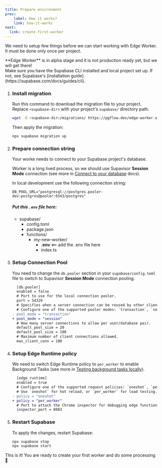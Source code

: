 ```yaml
---
title: Prepare environment
prev:
    label: How it works?
    link: how-it-works
next:
  link: create-first-worker
---
```



We need to setup few things before we can start working with Edge Worker.
It must be done only once per project.

<Aside type="danger" title="Not production ready!">
**Edge Worker** is in alpha stage and it is not production ready yet,
but we will get there!
</Aside>

<Aside type="caution" title="Prerequisites">
Make sure you have the Supabase CLI installed and local project set up.
If not, see Supabase's [installation guide](https://supabase.com/docs/guides/cli).
</Aside>

<Steps>

1. ### Install migration

    Run this command to download the migration file to your project.
    Replace `<supabase-dir>` with your project's `supabase/` directory path.

    ```bash
    wget -O <supabase-dir>/migrations/ https://pgflow.dev/edge-worker.sql
    ```

    Then apply the migration:

    ```bash
    npx supabase migration up
    ```

1. ### Prepare connection string

    Your worke needs to connect to your Supabase project's database.

    Worker is a long lived process, so we should use Supavisor **Session Mode** connection
    (see more in [Connect to your database](https://supabase.com/docs/guides/database/connecting-to-postgres#more-about-connection-pooling) docs).

    In local development use the following connection string:

    ```env
    DB_POOL_URL="postgresql://postgres.pooler-dev:postgres@pooler:6543/postgres"
    ```

    ##### Put this `.env` file here:

    <FileTree>

    - supabase/
        - config.toml
        - package.json
        - functions/
          - my-new-worker/
            - **.env** \<== add the .env file here
            - index.ts

    </FileTree>

1. ### Setup Connection Pool

    You need to change the `db.pooler` section in your `supabase/config.toml` file
    to switch to Supavisor **Session Mode** connection pooling.

    ```diff lang="toml"
      [db.pooler]
      enabled = false
      # Port to use for the local connection pooler.
      port = 54329
      # Specifies when a server connection can be reused by other clients.
      # Configure one of the supported pooler modes: `transaction`, `session`.
    - pool_mode = "transaction"
    + pool_mode = "session"
      # How many server connections to allow per user/database pair.
      default_pool_size = 20
      default_pool_size = 100
      # Maximum number of client connections allowed.
      max_client_conn = 100
    ```

1. ### Setup Edge Runtime policy

    We need to switch Edge Runtime policy to `per_worker` to enable
    Background Tasks (see more in [Testing background tasks locally](https://supabase.com/docs/guides/functions/background-tasks#testing-background-tasks-locally)).

   ```diff lang="toml"
     [edge_runtime]
     enabled = true
     # Configure one of the supported request policies: `oneshot`, `per_worker`.
     # Use `oneshot` for hot reload, or `per_worker` for load testing.
   - policy = "oneshot"
   + policy = "per_worker"
     # Port to attach the Chrome inspector for debugging edge functions.
     inspector_port = 8083
   ```

1. ### Restart Supabase

    To apply the changes, restart Supabase:

    ```bash
    npx supabase stop
    npx supabase start
    ```

</Steps>

This is it! You are ready to create your first worker and do some processing 🥳
